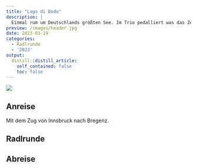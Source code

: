 ```yaml
---
title: "Lago di Bodo"
description: |
  Einmal rum um Deutschlands größten See. Im Trio pedalliert was das Zeug hält. Abschließen bleibt noch die Frage: Wisst ihr eigentlich, wie langsam das war?
preview: /images/header.jpg
date: 2023-03-19
categories: 
  - Radlrunde
  - '2023'
output:
  distill::distill_article:
    self_contained: false
    toc: false
---
```


![](images/header.jpg)


## Anreise
Mit dem Zug von Innsbruck nach Bregenz.

## Radlrunde
<div class="strava-embed-placeholder" data-embed-type="activity" data-embed-id="8736921752"></div><script src="https://strava-embeds.com/embed.js"></script>


## Abreise
<div class="strava-embed-placeholder" data-embed-type="activity" data-embed-id="8741302364"></div><script src="https://strava-embeds.com/embed.js"></script>

